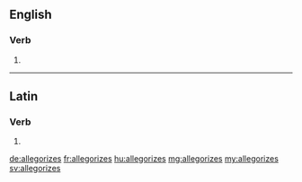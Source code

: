 ==English==

===Verb===
{{head|en|verb form}}

# {{en-third-person singular of|allegorize}}

----

==Latin==

===Verb===
{{la-verb-form|allēgorīzēs}}

# {{inflection of|allēgorīzō||2|s|pres|act|sub|lang=la}}

[[de:allegorizes]]
[[fr:allegorizes]]
[[hu:allegorizes]]
[[mg:allegorizes]]
[[my:allegorizes]]
[[sv:allegorizes]]